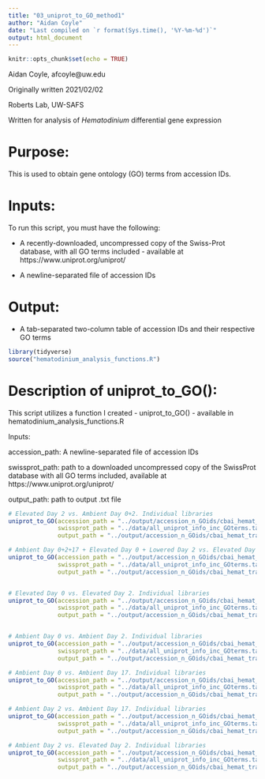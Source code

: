 ```yaml
---
title: "03_uniprot_to_GO_method1"
author: "Aidan Coyle"
date: "Last compiled on `r format(Sys.time(), '%Y-%m-%d')`"
output: html_document
---
```


```r
knitr::opts_chunk$set(echo = TRUE)
```

Aidan Coyle, afcoyle@uw.edu

Originally written 2021/02/02

Roberts Lab, UW-SAFS

Written for analysis of _Hematodinium_ differential gene expression

# Purpose:

This is used to obtain gene ontology (GO) terms from accession IDs.

# Inputs: 

To run this script, you must have the following:

+ A recently-downloaded, uncompressed copy of the Swiss-Prot database, with all GO terms included - available at https://www.uniprot.org/uniprot/

+ A newline-separated file of accession IDs 

# Output:

+ A tab-separated two-column table of accession IDs and their respective GO terms


```r
library(tidyverse)
source("hematodinium_analysis_functions.R")
```

# Description of uniprot_to_GO():

This script utilizes a function I created - uniprot_to_GO() - available in hematodinium_analysis_functions.R

Inputs:

accession_path: A newline-separated file of accession IDs

swissprot_path: path to a downloaded uncompressed copy of the SwissProt database with all GO terms included, available at https://www.uniprot.org/uniprot/

output_path: path to output .txt file

```r

# Elevated Day 2 vs. Ambient Day 0+2. Individual libraries 
uniprot_to_GO(accession_path = "../output/accession_n_GOids/cbai_hemat_transcriptomev2.0/allgenes_IDs/elev0_vs_elev2_indiv_All_GeneIDs.txt",
              swissprot_path = "../data/all_uniprot_info_inc_GOterms.tab", 
              output_path = "../output/accession_n_GOids/cbai_hemat_transcriptomev2.0/allgenes_IDs/elev0_vs_elev2_indiv_All_GOIDs.txt")

# Ambient Day 0+2+17 + Elevated Day 0 + Lowered Day 2 vs. Elevated Day 2
uniprot_to_GO(accession_path = "../output/accession_n_GOids/cbai_hemat_transcriptomev2.0/allgenes_IDs/amb0217_elev0_low0_vs_elev2_All_GeneIDs.txt",
              swissprot_path = "../data/all_uniprot_info_inc_GOterms.tab", 
              output_path = "../output/accession_n_GOids/cbai_hemat_transcriptomev2.0/allgenes_IDs/amb0217_elev0_low0_vs_elev2_All_GOIDs.txt")


# Elevated Day 0 vs. Elevated Day 2. Individual libraries 
uniprot_to_GO(accession_path = "../output/accession_n_GOids/cbai_hemat_transcriptomev2.0/allgenes_IDs/elev0_vs_elev2_indiv_All_GeneIDs.txt",
              swissprot_path = "../data/all_uniprot_info_inc_GOterms.tab", 
              output_path = "../output/accession_n_GOids/cbai_hemat_transcriptomev2.0/allgenes_IDs/elev0_vs_elev2_indiv_All_GOIDs.txt")


# Ambient Day 0 vs. Ambient Day 2. Individual libraries
uniprot_to_GO(accession_path = "../output/accession_n_GOids/cbai_hemat_transcriptomev2.0/allgenes_IDs/amb0_vs_amb2_indiv_All_GeneIDs.txt",
              swissprot_path = "../data/all_uniprot_info_inc_GOterms.tab",
              output_path = "../output/accession_n_GOids/cbai_hemat_transcriptomev2.0/allgenes_IDs/amb0_vs_amb2_indiv_All_GOIDs.txt")

# Ambient Day 0 vs. Ambient Day 17. Individual libraries
uniprot_to_GO(accession_path = "../output/accession_n_GOids/cbai_hemat_transcriptomev2.0/allgenes_IDs/amb0_vs_amb17_indiv_All_GeneIDs.txt",
              swissprot_path = "../data/all_uniprot_info_inc_GOterms.tab",
              output_path = "../output/accession_n_GOids/cbai_hemat_transcriptomev2.0/allgenes_IDs/amb0_vs_amb17_indiv_All_GOIDs.txt")

# Ambient Day 2 vs. Ambient Day 17. Individual libraries
uniprot_to_GO(accession_path = "../output/accession_n_GOids/cbai_hemat_transcriptomev2.0/allgenes_IDs/amb2_vs_amb17_indiv_All_GeneIDs.txt",
              swissprot_path = "../data/all_uniprot_info_inc_GOterms.tab",
              output_path = "../output/accession_n_GOids/cbai_hemat_transcriptomev2.0/allgenes_IDs/amb2_vs_amb17_indiv_All_GOIDs.txt")

# Ambient Day 2 vs. Elevated Day 2. Individual libraries
uniprot_to_GO(accession_path = "../output/accession_n_GOids/cbai_hemat_transcriptomev2.0/allgenes_IDs/amb2_vs_elev2_indiv_All_GeneIDs.txt",
              swissprot_path = "../data/all_uniprot_info_inc_GOterms.tab",
              output_path = "../output/accession_n_GOids/cbai_hemat_transcriptomev2.0/allgenes_IDs/amb2_vs_elev2_indiv_All_GOIDs.txt")

```
